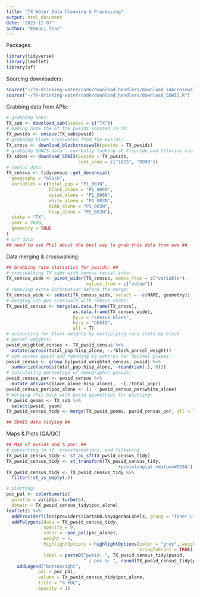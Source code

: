 ```yaml
---
title: "TX Water Data Cleaning & Processing"
output: html_document
date: "2023-12-07"
author: "EmmaLi Tsai" 
---
```


Packages: 
```r
library(tidyverse)
library(leaflet)
library(sf)
```

Sourcing downloaders: 
```r
source("~/TX-drinking-water/code/download_handlers/download_sabcrosswalk.R")
source("~/TX-drinking-water/code/download_handlers/download_SDWIS.R")
```

Grabbing data from APIs: 
```r
# grabbing sabs: 
TX_sab <- download_sab(states = c("TX"))
# making note the of the pwsids located in TX: 
TX_pwsids <- unique(TX_sab$pwsid)
# grabbing block crosswalks from the pwsids: 
TX_cross <- download_blockcrosswalk(pwsids = TX_pwsids)
# grabbing SDWIS data - currently looking at Fluoride and Chlorine violations (1025 and 0999 respectively)
TX_sdiws <- download_SDWIS(pwsids = TX_pwsids, 
                           cont_code = c("1025", "0999"))
# census data 
TX_census <- tidycensus::get_decennial(
  geography = "block", 
  variables = c(total_pop = "P1_001N", 
                black_alone = "P1_004N", 
                asian_alone = "P1_006N", 
                white_alone = "P1_003N", 
                AIAN_alone = "P1_005N", 
                hisp_alone = "P2_002N"), 
  state = "TX", 
  year = 2020,
  geometry = TRUE
)
# srf data
## need to ask Phil about the best way to grab this data from aws ##

```

Data merging & crosswalking: 
```r
## Grabbing race statistics for pwsids: ##
# crosswalking TX sabs with census racial info:
TX_census_wide <- pivot_wider(TX_census, names_from = c("variable"), 
                              values_from = c("value"))
# removing extra information before the merge: 
TX_census_wide <- subset(TX_census_wide, select = -c(NAME, geometry))
# merging sab pws crosswalk with census stats: 
TX_pwsid_census <- merge(as.data.frame(TX_cross), 
                         as.data.frame(TX_census_wide), 
                         by.x = "census_block", 
                         by.y = "GEOID", 
                         all = T)
# accounting for block weights by multiplying race stats by block
# parcel weights: 
pwsid_weighted_census <- TX_pwsid_census %>% 
  mutate(across(total_pop:hisp_alone, ~.*block_parcel_weight))
# sum across pwsid and rounding to control for decimal places: 
pwsid_census <- group_by(pwsid_weighted_census, pwsid) %>% 
  summarize(across(total_pop:hisp_alone, ~round(sum(.), 0)))
# calculating percentage of demographic groups: 
pwsid_census_per <- pwsid_census %>%
  mutate_at(vars(black_alone:hisp_alone),  ~(./total_pop))
pwsid_census_per$poc_alone <- (1 - pwsid_census_per$white_alone)
# merging this back with pwsid geometries for plotting: 
TX_pwsid_geoms <- TX_sab %>%
  select(pwsid, geom)
TX_pwsid_census_tidy <- merge(TX_pwsid_geoms, pwsid_census_per, all = T)

## SDWIS data tidying ##
```

Maps & Plots (QA/QC)
```r
## Map of pwsids and % poc: ##
# converting to sf, transformations, and filtering 
TX_pwsid_census_tidy <- st_as_sf(TX_pwsid_census_tidy)
TX_pwsid_census_tidy <- st_transform(TX_pwsid_census_tidy, 
                                         '+proj=longlat +datum=WGS84')
TX_pwsid_census_tidy <- TX_pwsid_census_tidy %>% 
  filter(!st_is_empty(.))

# plotting: 
poc_pal <- colorNumeric(
  palette = viridis::turbo(6),
  domain = TX_pwsid_census_tidy$poc_alone)
leaflet() %>%
  addProviderTiles(providers$CartoDB.VoyagerNoLabels, group = "Toner Lite")  %>%
  addPolygons(data = TX_pwsid_census_tidy, 
              opacity = 9,
              color = ~poc_pal(poc_alone),
              weight = 1, 
              highlightOptions = highlightOptions(color = "grey", weight = 2,
                                                  bringToFront = TRUE), 
              label = paste0("pwsid: ", TX_pwsid_census_tidy$pwsid, 
                             " / poc %: ", round(TX_pwsid_census_tidy$poc_alone*100, 2))) %>%
    addLegend("bottomright", 
            pal = poc_pal, 
            values = TX_pwsid_census_tidy$poc_alone,
            title = "% POC",
            opacity = 1)
```

